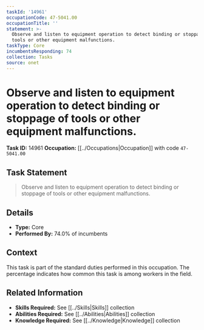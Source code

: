 ```yaml
---
taskId: '14961'
occupationCode: 47-5041.00
occupationTitle: ''
statement: >-
  Observe and listen to equipment operation to detect binding or stoppage of
  tools or other equipment malfunctions.
taskType: Core
incumbentsResponding: 74
collection: Tasks
source: onet
---
```

# Observe and listen to equipment operation to detect binding or stoppage of tools or other equipment malfunctions.

**Task ID:** 14961
**Occupation:** [[../Occupations|Occupation]] with code `47-5041.00`

## Task Statement

> Observe and listen to equipment operation to detect binding or stoppage of tools or other equipment malfunctions.

## Details

- **Type:** Core
- **Performed By:** 74.0% of incumbents

## Context

This task is part of the standard duties performed in this occupation. The percentage indicates how common this task is among workers in the field.

## Related Information

- **Skills Required:** See [[../Skills|Skills]] collection
- **Abilities Required:** See [[../Abilities|Abilities]] collection
- **Knowledge Required:** See [[../Knowledge|Knowledge]] collection
